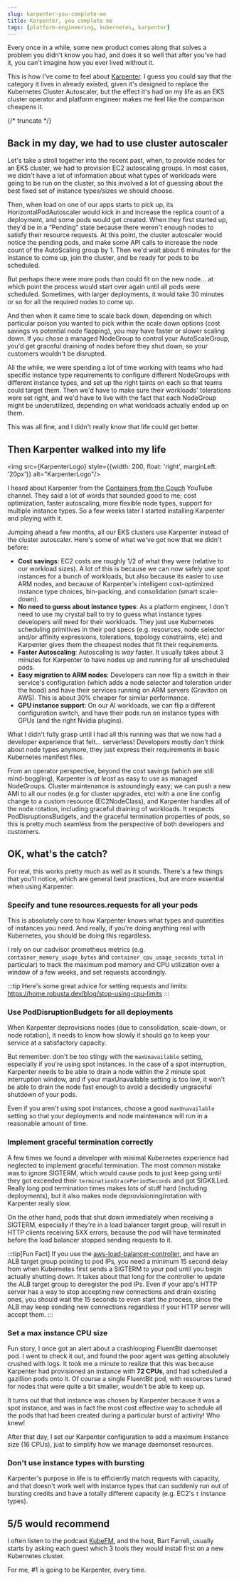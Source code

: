 ```yaml
---
slug: karpenter-you-complete-me
title: Karpenter, you complete me
tags: [platform-engineering, kubernetes, karpenter]
---
```


Every once in a while, some new product comes along that solves a problem you didn't know you had, and does it so well that after you've had it, you can't imagine how you ever lived without it.

This is how I've come to feel about [Karpenter](https://karpenter.sh/). I guess you could say that the category it lives in already existed, given it's designed to replace the Kubernetes Cluster Autoscaler, but the effect it's had on my life as an EKS cluster operator and platform engineer makes me feel like the comparison cheapens it.

{/* truncate */}

## Back in my day, we had to use cluster autoscaler

Let's take a stroll together into the recent past, when, to provide nodes for an EKS cluster, we had to provision EC2 autoscaling groups. In most cases, we didn't have a lot of information about what types of workloads were going to be run on the cluster, so this involved a lot of guessing about the best fixed set of instance types/sizes we should choose.

Then, when load on one of our apps starts to pick up, its HorizontalPodAutoscaler would kick in and increase the replica count of a deployment, and some pods would get created. When they first started up, they'd be in a “Pending” state because there weren't enough nodes to satisfy their resource requests. At this point, the cluster autoscaler would notice the pending pods, and make some API calls to increase the node count of the AutoScaling group by 1. Then we'd wait about 6 minutes for the instance to come up, join the cluster, and be ready for pods to be scheduled.

But perhaps there were more pods than could fit on the new node... at which point the process would start over again until all pods were scheduled. Sometimes, with larger deployments, it would take 30 minutes or so for all the required nodes to come up.

And then when it came time to scale back down, depending on which particular poison you wanted to pick within the scale down options (cost savings vs potential node flapping), you may have faster or slower scaling down. If you chose a managed NodeGroup to control your AutoScaleGroup, you'd get graceful draining of nodes before they shut down, so your customers wouldn't be disrupted.

All the while, we were spending a lot of time working with teams who had specific instance type requirements to configure different NodeGroups with different instance types, and set up the right taints on each so that teams could target them. Then we'd have to make sure their workloads' tolerations were set right, and we'd have to live with the fact that each NodeGroup might be underutilized, depending on what workloads actually ended up on them.

This was all fine, and I didn't really know that life could get better.

## Then Karpenter walked into my life


<img src={KarpenterLogo} style={{width: 200, float: 'right', marginLeft: '20px'}} alt="KarpenterLogo"/>

I heard about Karpenter from the [Containers from the Couch](https://www.youtube.com/containersfromthecouch) YouTube channel. They said a lot of words that sounded good to me; cost optimization, faster autoscaling, more flexible node types, support for multiple instance types. So a few weeks later I started installing Karpenter and playing with it.

Jumping ahead a few months, all our EKS clusters use Karpenter instead of the cluster autoscaler. Here's some of what we've got now that we didn't before:

* **Cost savings**: EC2 costs are roughly 1/2 of what they were (relative to our workload sizes). A lot of this is because we can now safely use spot instances for a bunch of workloads, but also because its easier to use ARM nodes, and because of Karpenter's intelligent cost-optimized instance type choices, bin-packing, and consolidation (smart scale-down).
* **No need to guess about instance types**: As a platform engineer, I don't need to use my crystal ball to try to guess what instance types developers will need for their workloads. They just use Kubernetes scheduling primitives in their pod specs (e.g. resources, node selector and/or affinity expressions, tolerations, topology constraints, etc) and Karpenter gives them the cheapest nodes that fit their requirements.
* **Faster Autoscaling**: Autoscaling is *way* faster. It usually takes about 3 minutes for Karpenter to have nodes up and running for all unscheduled pods.
* **Easy migration to ARM nodes**: Developers can now flip a switch in their service's configuration (which adds a node selector and toleration under the hood) and have their services running on ARM servers (Graviton on AWS). This is about 30% cheaper for similar performance.
* **GPU instance support**: On our AI workloads, we can flip a different configuration switch, and have their pods run on instance types with GPUs (and the right Nvidia plugins).

What I didn't fully grasp until I had all this running was that we now had a developer experience that felt… serverless! Developers mostly don't think about node types anymore, they just express their requirements in basic Kubernetes manifest files.

From an operator perspective, beyond the cost savings (which are still mind-boggling), Karpenter is *at least* as easy to use as managed NodeGroups. Cluster maintenance is astoundingly easy; we can push a new AMI to all our nodes (e.g for cluster upgrades, etc) with a one line config change to a custom resource (EC2NodeClass), and Karpenter handles all of the node rotation, including graceful draining of workloads. It respects PodDisruptionsBudgets, and the graceful termination properties of pods, so this is pretty much seamless from the perspective of both developers and customers.

## OK, what's the catch?

For real, this works pretty much as well as it sounds. There's a few things that you'll notice, which are general best practices, but are more essential when using Karpenter:

### Specify and tune resources.requests for all your pods

This is absolutely core to how Karpenter knows what types and quantities of instances you need. And really, if you're doing anything real with Kubernetes, you should be doing this regardless.

I rely on our cadvisor prometheus metrics (e.g. `container_memory_usage_bytes` and `container_cpu_usage_seconds_total` in particular) to track the maximum pod memory and CPU utilization over a window of a few weeks, and set requests accordingly.

:::tip
Here's some great advice for setting requests and limits: https://home.robusta.dev/blog/stop-using-cpu-limits
:::

### Use PodDisruptionBudgets for all deployments

When Karpenter deprovisions nodes (due to consolidation, scale-down, or node rotation), it needs to know how slowly it should go to keep your service at a satisfactory capacity.

But remember: don't be too stingy with the `maxUnavailable` setting, especially if you're using spot instances. In the case of a spot interruption, Karpenter needs to be able to drain a node within the 2 minute spot interruption window, and if your maxUnavailable setting is too low, it won't be able to drain the node fast enough to avoid a decidedly ungraceful shutdown of your pods.

Even if you aren't using spot instances, choose a good `maxUnavailable` setting so that your deployments and node maintenance will run in a reasonable amount of time.

### Implement graceful termination correctly

A few times we found a developer with minimal Kubernetes experience had neglected to implement graceful termination. The most common mistake was to ignore SIGTERM, which would cause pods to just keep going until they got exceeded their `terminationGracePeriodSeconds` and got SIGKILLed. Really long pod termination times makes lots of stuff hard (including deployments), but it also makes node deprovisioning/rotation with Karpenter really slow.

On the other hand, pods that shut down immediately when receiving a SIGTERM, especially if they're in a load balancer target group, will result in HTTP clients receiving 5XX errors, because the pod will have terminated before the load balancer stopped sending requests to it.

:::tip[Fun Fact]
If you use the [aws-load-balancer-controller](https://kubernetes-sigs.github.io/aws-load-balancer-controller), and have an ALB target group pointing to pod IPs, you need a minimum 15 second delay from when Kubernetes first sends a SIGTERM to your pod until you begin actually shutting down. It takes about that long for the controller to update the ALB target group to deregister the pod IPs. Even if your app's HTTP server has a way to stop accepting new connections and drain existing ones, you should wait the 15 seconds to even start the process, since the ALB may keep sending new connections regardless if your HTTP server will accept them.
:::

### Set a max instance CPU size

Fun story, I once got an alert about a crashlooping FluentBit daemonset pod. I went to check it out, and found the poor agent was getting absolutely crushed with logs. It took me a minute to realize that this was because Karpenter had provisioned an instance with **72 CPUs**, and had scheduled a gazillion pods onto it. Of course a single FluentBit pod, with resources tuned for nodes that were quite a bit smaller, wouldn't be able to keep up.

It turns out that that instance was chosen by Karpenter because it was a spot instance, and was in fact the most cost effective way to schedule all the pods that had been created during a particular burst of activity! Who knew!

After that day, I set our Karpenter configuration to add a maximum instance size (16 CPUs), just to simplify how we manage daemonset resources.

### Don't use instance types with bursting

Karpenter's purpose in life is to efficiently match requests with capacity, and that doesn't work well with instance types that can suddenly run out of bursting credits and have a totally different capacity (e.g. EC2's `t` instance types).

## 5/5 would recommend

I often listen to the podcast [KubeFM](https://kube.fm/), and the host, Bart Farrell, usually starts by asking each guest which 3 tools they would install first on a new Kubernetes cluster.

For me, #1 is going to be Karpenter, every time.
